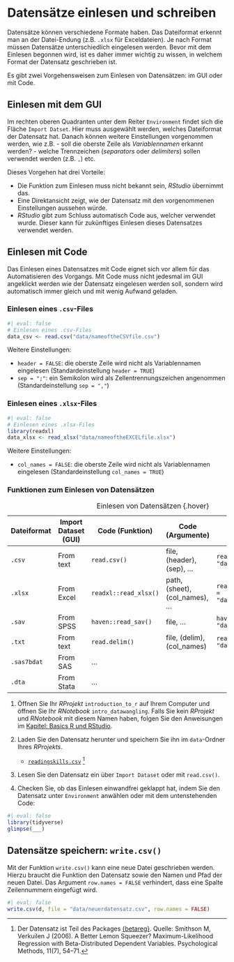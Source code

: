 # Datensätze einlesen und schreiben

Datensätze können verschiedene Formate haben.
Das Dateiformat erkennt man an der Datei-Endung (z.B. `.xlsx` für Exceldateien).
Je nach Format müssen Datensätze unterschiedlich eingelesen werden.
Bevor mit dem Einlesen begonnen wird, ist es daher immer wichtig zu wissen, in welchem Format der Datensatz geschrieben ist.

Es gibt zwei Vorgehensweisen zum Einlesen von Datensätzen: im GUI oder mit Code.

## Einlesen mit dem GUI

Im rechten oberen Quadranten unter dem Reiter `Environment` findet sich die Fläche `Import Datset`.
Hier muss ausgewählt werden, welches Dateiformat der Datensatz hat.
Danach können weitere Einstellungen vorgenommen werden, wie z.B.
- soll die oberste Zeile als _Variablennamen_ erkannt werden?
- welche Trennzeichen (_separators_ oder _delimiters_) sollen verwendet werden (z.B. `,`)
etc. 

Dieses Vorgehen hat drei Vorteile:

- Die Funktion zum Einlesen muss nicht bekannt sein, _RStudio_ übernimmt das.
- Eine Direktansicht zeigt, wie der Datensatz mit den vorgenommenen Einstellungen aussehen würde.
- _RStudio_ gibt zum Schluss automatisch Code aus, welcher verwendet wurde. Dieser kann für zukünftiges Einlesen dieses Datensatzes verwendet werden.

## Einlesen mit Code

Das Einlesen eines Datensatzes mit Code eignet sich vor allem für das Automatisieren des Vorgangs. 
Mit Code muss nicht jedesmal im GUI angeklickt werden wie der Datensatz eingelesen werden soll, sondern wird automatisch immer gleich und mit wenig Aufwand geladen.

### Einlesen eines `.csv`-Files

```r
#| eval: false
# Einlesen eines .csv-Files
data_csv <- read.csv("data/nameoftheCSVfile.csv")
```

Weitere Einstellungen:

- `header = FALSE`: die oberste Zeile wird nicht als Variablennamen eingelesen (Standardeinstellung `header = TRUE`)
- `sep = ";"`: ein Semikolon wird als Zellentrennungszeichen angenommen (Standardeinstellung `sep = ","`)

### Einlesen eines `.xlsx`-Files

```r
#| eval: false
# Einlesen eines .xlsx-Files
library(readxl)
data_xlsx <- read_xlsx("data/nameoftheEXCELfile.xlsx")
```

Weitere Einstellungen:

- `col_names = FALSE`: die oberste Zeile wird nicht als Variablennamen eingelesen (Standardeinstellung `col_names = TRUE`)

### Funktionen zum Einlesen von Datensätzen

| Dateiformat     | Import Dataset (GUI)         | Code (Funktion)                  | Code (Argumente)           | Code-Beispiel                                |
|-----------------|------------------------------|----------------------------------|----------------------------|----------------------------------------------|
| `.csv`          | From text                    | `read.csv()`                     | file, (header), (sep), ... | `read.csv(file = "data/datafile.csv")`  |
| `.xlsx`  | From Excel                   | `readxl::read_xlsx()` | path, (sheet), (col_names), ...     | `readxl::read_xlsx(path = "data/datafile.xlsx")`|
| `.sav`   | From SPSS                    | `haven::read_sav()`    | file, ...                  | `haven::read_sav(file = "data/datafile.sav")`  |
| `.txt`          | From text                    | `read.delim()`                   | file, (delim), (col_names) | `read_delim(file = "data/datafile.txt")`|
| `.sas7bdat`     | From SAS                     | ...                              |                            |                                              |
| `.dta`          | From Stata                   | ...                              |                            |                                              |

: Einlesen von Datensätzen {.hover}



:::{.callout-caution appearance="default" title="Einlesen eines Datensatzes"}

1. Öffnen Sie Ihr _RProjekt_ `introduction_to_r` auf Ihrem Computer und öffnen Sie Ihr _RNotebook_ `intro_datawangling`. Falls Sie kein _RProjekt_ und _RNotebook_ mit diesem Namen haben, folgen Sie den Anweisungen im [Kapitel: Basics R und RStudio](https://psylu.github.io/statistik2-fs25/r/rrstudio.html).

2. Laden Sie den Datensatz herunter und speichern Sie ihn im `data`-Ordner Ihres _RProjekts_.
  
    - [`readingskills.csv`](../data/readingskills.csv) ^[Der Datensatz ist Teil des Packages [{betareg}](https://vincentarelbundock.github.io/Rdatasets/doc/betareg/ReadingSkills.html). Quelle: Smithson M, Verkuilen J (2006). A Better Lemon Squeezer? Maximum-Likelihood Regression with Beta-Distributed Dependent Variables. Psychological Methods, 11(7), 54–71.]
  
3. Lesen Sie den Datensatz ein über `Import Dataset` oder mit `read.csv()`.

4. Checken Sie, ob das Einlesen einwandfrei geklappt hat, indem Sie den Datensatz unter `Environment` anwählen oder mit dem untenstehenden Code:


```r
#| eval: false
library(tidyverse)
glimpse(___)
```

:::


## Datensätze speichern: `write.csv()`

Mit der Funktion `write.csv()` kann eine neue Datei geschrieben werden.
Hierzu braucht die Funktion den Datensatz sowie den Namen und Pfad der neuen Datei.
Das Argument `row.names = FALSE` verhindert, dass eine Spalte Zeilennummern eingefügt wird.

```r
#| eval: false
write.csv(d, file = "data/neuerdatensatz.csv", row.names = FALSE)

```







